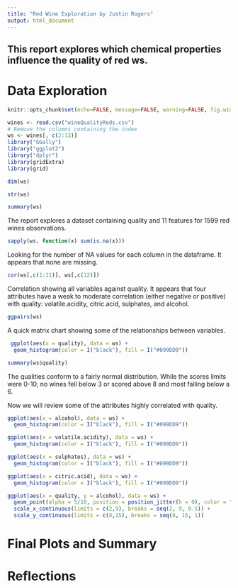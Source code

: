 ```yaml
---
title: "Red Wine Exploration by Justin Rogers"
output: html_document
---
```


## This report explores which chemical properties influence the quality of red ws.

# Data Exploration
```r
knitr::opts_chunk$set(echo=FALSE, message=FALSE, warning=FALSE, fig.width=12, fig.height=8)
```

```r
wines <- read.csv("wineQualityReds.csv")
# Remove the columns containing the index
ws <- wines[, c(2:13)]
library("GGally")
library("ggplot2")
library("dplyr")
library(gridExtra)
library(grid)
```

```r
dim(ws)
```

```r
str(ws)
```
```r
summary(ws)
```
The report explores a dataset containing quality and 11 features for 1599 red wines observations. 


```r
sapply(ws, function(x) sum(is.na(x)))
```
Looking for the number of NA values for each column in the dataframe. It appears that none are missing.

```r
cor(ws[,c(1:11)], ws[,c(12)])
```
Correlation showing all variables against quality. It appears that four attributes have a weak to moderate correlation (either negative or positive) with quality: volatile.acidity, citric.acid, sulphates, and alcohol.

```r
ggpairs(ws)
```
A quick matrix chart showing some of the relationships between variables.


```r
 ggplot(aes(x = quality), data = ws) + 
  geom_histogram(color = I("black"), fill = I("#099DD9"))
```
```r
summary(ws$quality)
```
The qualities conform to a fairly normal distribution. While the scores limits were 0-10, no wines fell below 3 or scored above 8 and most falling below a 6.

Now we will review some of the attributes highly correlated with quality.
```r
ggplot(aes(x = alcohol), data = ws) + 
  geom_histogram(color = I("black"), fill = I("#099DD9"))
```

```r
ggplot(aes(x = volatile.acidity), data = ws) + 
  geom_histogram(color = I("black"), fill = I("#099DD9"))
```
```r
ggplot(aes(x = sulphates), data = ws) + 
  geom_histogram(color = I("black"), fill = I("#099DD9"))
```

```r
ggplot(aes(x = citric.acid), data = ws) + 
  geom_histogram(color = I("black"), fill = I("#099DD9"))
```

```r
ggplot(aes(x = quality, y = alcohol), data = ws) + 
  geom_point(alpha = 5/10, position = position_jitter(h = 0), color = "#099DD9") + 
  scale_x_continuous(limits = c(2,9), breaks = seq(2, 9, 0.5)) +
  scale_y_continuous(limits = c(8,15), breaks = seq(8, 15, 1))
```

# Final Plots and Summary

# Reflections


